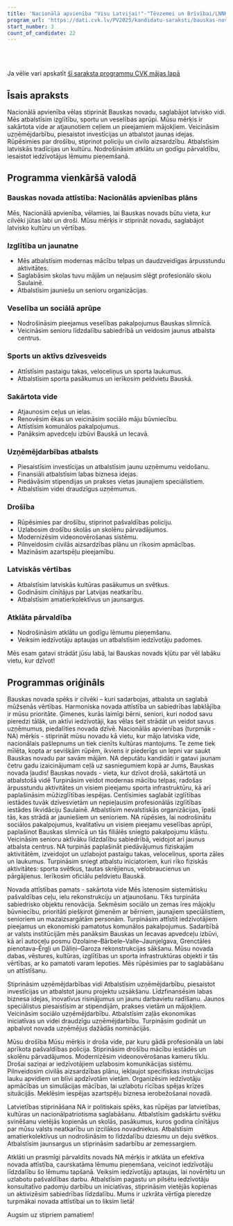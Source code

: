 ```yaml
---
title: 'Nacionālā apvienība "Visu Latvijai!"-"Tēvzemei un Brīvībai/LNNK"'
program_url: 'https://dati.cvk.lv/PV2025/kandidatu-saraksti/bauskas-novads/nacionala-apvieniba-visu-latvijai-tevzemei-un-brivibailnnk'
start_number: 3
count_of_candidate: 22
---
```



<Badge text="Izglītības attīstība" variant="note" size="small" /> <Badge text="Ceļu un infrastruktūras uzlabošana" variant="note" size="small" /> <Badge text="Uzņēmējdarbības atbalsts" variant="note" size="small" /> <Badge text="Drošības stiprināšana" variant="note" size="small" /> <Badge text="Latviskās identitātes saglabāšana" variant="note" size="small" />

<br/><br/> 

<Card title='Šis ir mākslīga intelekta ģenerēts apraksts' icon='starlight'>
    Ja vēlie vari apskatīt <a href={frontmatter.program_url} target='_blank'>šī saraksta programmu CVK mājas lapā</a>
    </Card>

## Īsais apraksts

Nacionālā apvienība vēlas stiprināt Bauskas novadu, saglabājot latvisko vidi. Mēs atbalstīsim izglītību, sportu un veselības aprūpi. Mūsu mērķis ir sakārtota vide ar atjaunotiem ceļiem un pieejamiem mājokļiem. Veicināsim uzņēmējdarbību, piesaistot investīcijas un atbalstot jaunas idejas. Rūpēsimies par drošību, stiprinot policiju un civilo aizsardzību. Atbalstīsim latviskās tradīcijas un kultūru. Nodrošināsim atklātu un godīgu pārvaldību, iesaistot iedzīvotājus lēmumu pieņemšanā.

## Programma vienkāršā valodā

### Bauskas novada attīstība: Nacionālās apvienības plāns

Mēs, Nacionālā apvienība, vēlamies, lai Bauskas novads būtu vieta, kur cilvēki jūtas labi un droši. Mūsu mērķis ir stiprināt novadu, saglabājot latvisko kultūru un vērtības.

### Izglītība un jaunatne

*   Mēs atbalstīsim modernas mācību telpas un daudzveidīgas ārpusstundu aktivitātes.
*   Saglabāsim skolas tuvu mājām un neļausim slēgt profesionālo skolu Saulainē.
*   Atbalstīsim jauniešu un senioru organizācijas.

### Veselība un sociālā aprūpe

*   Nodrošināsim pieejamus veselības pakalpojumus Bauskas slimnīcā.
*   Veicināsim senioru līdzdalību sabiedrībā un veidosim jaunus atbalsta centrus.

### Sports un aktīvs dzīvesveids

*   Attīstīsim pastaigu takas, veloceliņus un sporta laukumus.
*   Atbalstīsim sporta pasākumus un ierīkosim peldvietu Bauskā.

### Sakārtota vide

*   Atjaunosim ceļus un ielas.
*   Renovēsim ēkas un veicināsim sociālo māju būvniecību.
*   Attīstīsim komunālos pakalpojumus.
*   Panāksim apvedceļu izbūvi Bauskā un Iecavā.

### Uzņēmējdarbības atbalsts

*   Piesaistīsim investīcijas un atbalstīsim jaunu uzņēmumu veidošanu.
*   Finansiāli atbalstīsim labas biznesa idejas.
*   Piedāvāsim stipendijas un prakses vietas jaunajiem speciālistiem.
*   Atbalstīsim videi draudzīgus uzņēmumus.

### Drošība

*   Rūpēsimies par drošību, stiprinot pašvaldības policiju.
*   Uzlabosim drošību skolās un skolēnu pārvadājumos.
*   Modernizēsim videonovērošanas sistēmu.
*   Pilnveidosim civilās aizsardzības plānu un rīkosim apmācības.
*   Mazināsim azartspēļu pieejamību.

### Latviskās vērtības

*   Atbalstīsim latviskās kultūras pasākumus un svētkus.
*   Godināsim cīnītājus par Latvijas neatkarību.
*   Atbalstīsim amatierkolektīvus un jaunsargus.

### Atklāta pārvaldība

*   Nodrošināsim atklātu un godīgu lēmumu pieņemšanu.
*   Veiksim iedzīvotāju aptaujas un atbalstīsim iedzīvotāju padomes.

Mēs esam gatavi strādāt jūsu labā, lai Bauskas novads kļūtu par vēl labāku vietu, kur dzīvot!

## Programmas oriģināls

Bauskas novada spēks ir cilvēki – kuri sadarbojas, atbalsta un saglabā mūžsenās vērtības. Harmoniska novada attīstība un sabiedrības labklājība ir mūsu prioritāte. Ģimenes, kurās laimīgi bērni, seniori, kuri nodod savu pieredzi tālāk, un aktīvi iedzīvotāji, kas vēlas šeit strādāt un veidot savus uzņēmumus, piedalīties novada dzīvē. Nacionālās apvienības (turpmāk - NA) mērķis - stiprināt mūsu novadu kā vietu, kur mājo latviska vide, nacionālais pašlepnums un tiek cienīts kultūras mantojums. Te zeme tiek mīlēta, kopta ar sevišķām rūpēm, ikviens ir piederīgs un lepni var saukt Bauskas novadu par savām mājām. NA deputātu kandidāti ir gatavi jaunam četru gadu izaicinājumam ceļā uz sasniegumiem kopā ar Jums, Bauskas novada ļaudis!
Bauskas novads - vieta, kur dzīvot drošā, sakārtotā un atbalstošā vidē
Turpināsim veidot modernas mācību telpas, radošas ārpusstundu aktivitātes un visiem pieejamu sporta infrastruktūru, kā arī paplašināsim mūžizglītības iespējas. Centīsimies saglabāt izglītības iestādes tuvāk dzīvesvietām un nepieļausim profesionālās izglītības iestādes likvidāciju Saulainē. Atbalstīsim nevalstiskās organizācijas, īpaši tās, kas strādā ar jauniešiem un senioriem. NA rūpēsies, lai nodrošinātu sociālos pakalpojumus, kvalitatīvu un visiem pieejamu veselības aprūpi, paplašinot Bauskas slimnīcā un tās filiālēs sniegto pakalpojumu klāstu. Veicināsim senioru aktīvāku līdzdalību sabiedrībā, veidojot arī jaunus atbalsta centrus.
NA turpinās paplašināt piedāvājumus fiziskajām aktivitātēm, izveidojot un uzlabojot pastaigu takas, veloceliņus, sporta zāles un laukumus. Turpināsim sniegt atbalstu iniciatoriem, kuri rīko fiziskās aktivitātes: sporta svētkus, tautas skrējienus, velobraucienus un pārgājienus. Ierīkosim oficiālu peldvietu Bauskā.

Novada attīstības pamats - sakārtota vide
Mēs īstenosim sistemātisku pašvaldības ceļu, ielu rekonstrukciju un atjaunošanu. Tiks turpināta sabiedrisko objektu renovācija. Sekmēsim sociālo un zemas īres mājokļu būvniecību, prioritāti piešķirot ģimenēm ar bērniem, jaunajiem speciālistiem, senioriem un mazaizsargātām personām. Turpināsim attīstīt iedzīvotājiem pieejamus un ekonomiski pamatotus komunālos pakalpojumus. Sadarbībā ar valsts institūcijām mēs panāksim Bauskas un Iecavas apvedceļu izbūvi, kā arī autoceļu posmu Ozolaine–Bārbele–Valle–Jaunjelgava, Grenctāles pienotava–Ērgļi un Dāliņi–Garoza rekonstrukcijas sākšanu. Mūsu novada dabas, vēstures, kultūras, izglītības un sporta infrastruktūras objekti ir tās vērtības, ar ko pamatoti varam lepoties. Mēs rūpēsimies par to saglabāšanu un attīstīšanu.

Stiprināsim uzņēmējdarbības vidi
Atbalstīsim uzņēmējdarbību, piesaistot investīcijas un atbalstot jaunu projektu uzsākšanu. Līdzfinansēsim labas biznesa idejas, inovatīvus risinājumus un jaunu darbavietu radīšanu. Jaunos speciālistus piesaistīsim ar stipendijām, prakses vietām un mājokļiem. Veicināsim sociālo uzņēmējdarbību. Atbalstīsim zaļās ekonomikas iniciatīvas un videi draudzīgu uzņēmējdarbību. Turpināsim godināt un apbalvot novada uzņēmējus dažādās nominācijās.

Mūsu drošība
Mūsu mērķis ir droša vide, par kuru gādā profesionāla un labi aprīkota pašvaldības policija. Stiprināsim drošību mācību iestādēs un skolēnu pārvadājumos. Modernizēsim videonovērošanas kameru tīklu. Drošai saziņai ar iedzīvotājiem uzlabosim komunikācijas sistēmu. Pilnveidosim civilās aizsardzības plānu, iekļaujot specifiskas instrukcijas lauku apvidiem un blīvi apdzīvotām vietām. Organizēsim iedzīvotāju apmācības un simulācijas mācības, lai uzlabotu rīcības spējas krīzes situācijās. Meklēsim iespējas azartspēļu biznesa ierobežošanai novadā.

Latvietības stiprināšana
NA ir politiskais spēks, kas rūpējas par latvietības, kultūras un nacionālpatriotisma saglabāšanu. Atbalstīsim gadskārtu svētku svinēšanu vietējās kopienās un skolās, pasākumus, kuros godina cīnītājus par mūsu valsts neatkarību un izcilākos novadniekus. Atbalstīsim amatierkolektīvus un nodrošināsim to līdzdalību dziesmu un deju svētkos. Atbalstīsim jaunsargus un stiprināsim sadarbību ar zemessargiem.

Atklāti un prasmīgi pārvaldīts novads
NA mērķis ir atklāta un efektīva novada attīstība, caurskatāma lēmumu pieņemšana, veicinot iedzīvotāju līdzdalību šo lēmumu tapšanā. Veiksim iedzīvotāju aptaujas, lai novērtētu un uzlabotu pašvaldības darbu. Atbalstīsim pagastu un pilsētu iedzīvotāju konsultatīvo padomju darbību un iniciatīvas, stiprināsim vietējās kopienas un aktivizēsim sabiedrības līdzdalību. Mums ir uzkrāta vērtīga pieredze turpmākai novada attīstībai un to liksim lietā!

Augsim uz stipriem pamatiem!
